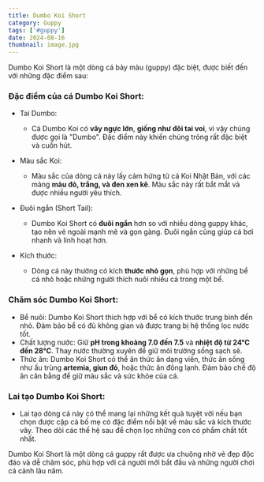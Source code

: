 ---
title: Dumbo Koi Short
category: Guppy
tags: ['#guppy']
date: 2024-08-16
thumbnail: image.jpg
---

Dumbo Koi Short là một dòng cá bảy màu (guppy) đặc biệt, được biết đến với những đặc điểm sau:

### Đặc điểm của cá Dumbo Koi Short:

- Tai Dumbo:
    - Cá Dumbo Koi có **vây ngực lớn**, **giống như đôi tai voi**, vì vậy chúng được gọi là "Dumbo". Đặc điểm này khiến chúng trông rất đặc biệt và cuốn hút.

- Màu sắc Koi:
    - Màu sắc của dòng cá này lấy cảm hứng từ cá Koi Nhật Bản, với các mảng **màu đỏ, trắng, và đen xen kẽ**. Màu sắc này rất bắt mắt và được nhiều người yêu thích.

- Đuôi ngắn (Short Tail):
    - Dumbo Koi Short có **đuôi ngắn** hơn so với nhiều dòng guppy khác, tạo nên vẻ ngoài mạnh mẽ và gọn gàng. Đuôi ngắn cũng giúp cá bơi nhanh và linh hoạt hơn.

- Kích thước:
    - Dòng cá này thường có kích **thước nhỏ gọn**, phù hợp với những bể cá nhỏ hoặc những người thích nuôi nhiều cá trong một bể.

### Chăm sóc Dumbo Koi Short:

- Bể nuôi: Dumbo Koi Short thích hợp với bể có kích thước trung bình đến nhỏ. Đảm bảo bể có đủ không gian và được trang bị hệ thống lọc nước tốt.
- Chất lượng nước: Giữ **pH trong khoảng 7.0 đến 7.5** và **nhiệt độ từ 24°C đến 28°C**. Thay nước thường xuyên để giữ môi trường sống sạch sẽ.
- Thức ăn: Dumbo Koi Short có thể ăn thức ăn dạng viên, thức ăn sống như ấu trùng **artemia, giun đỏ**, hoặc thức ăn đông lạnh. Đảm bảo chế độ ăn cân bằng để giữ màu sắc và sức khỏe của cá.

### Lai tạo Dumbo Koi Short:

- Lai tạo dòng cá này có thể mang lại những kết quả tuyệt vời nếu bạn chọn được cặp cá bố mẹ có đặc điểm nổi bật về màu sắc và kích thước vây. Theo dõi các thế hệ sau để chọn lọc những con có phẩm chất tốt nhất.


Dumbo Koi Short là một dòng cá guppy rất được ưa chuộng nhờ vẻ đẹp độc đáo và dễ chăm sóc, phù hợp với cả người mới bắt đầu và những người chơi cá cảnh lâu năm.